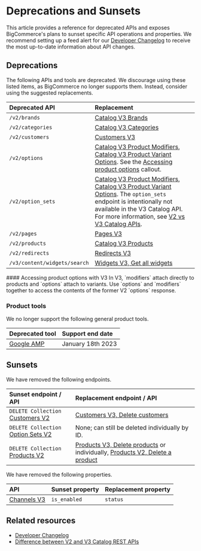# Deprecations and Sunsets



This article provides a reference for deprecated APIs and exposes BigCommerce's plans to sunset specific API operations and properties. We recommend setting up a feed alert for our [Developer Changelog](/changelog) to receive the most up-to-date information about API changes.

## Deprecations

The following APIs and tools are deprecated. We discourage using these listed items, as BigCommerce no longer supports them. Instead, consider using the suggested replacements.

| Deprecated API | Replacement |
|:---------------|:------------|
| `/v2/brands` | [Catalog V3 Brands](/docs/rest-management/catalog/brands#get-all-brands) |
| `/v2/categories` | [Catalog V3 Categories](/docs/rest-management/catalog/category#get-all-categories) |
| `/v2/customers` | [Customers V3](/docs/rest-management/customers) |
|`/v2/options`| [Catalog V3 Product Modifiers](/docs/rest-management/catalog/product-modifiers#get-all-product-modifiers), [Catalog V3 Product Variant Options](/docs/rest-management/catalog/product-variant-options#get-all-product-variant-options). See the [Accessing product options](#accessing-product-options-with-V3) callout.  |
|`/v2/option_sets`| [Catalog V3 Product Modifiers](/docs/rest-management/catalog/product-modifiers#get-all-product-modifiers), [Catalog V3 Product Variant Options](/docs/rest-management/catalog/product-variant-options#get-all-product-variant-options). The `option_sets` endpoint is intentionally not available in the V3 Catalog API. For more information, see [V2 vs V3 Catalog APIs](/legacy/v2-products/v2-v3). |
|`/v2/pages`| [Pages V3](/docs/rest-content/pages) |
|`/v2/products `| [Catalog V3 Products](/docs/rest-management/catalog/products#get-all-products) |
|`/v2/redirects`| [Redirects V3](/docs/rest-management/redirects) |
|`/v3/content/widgets/search` | [Widgets V3, Get all widgets](/docs/rest-content/widgets/widget#get-all-widgets) |


<Callout type="info">
  #### Accessing product options with V3
  In V3, `modifiers` attach directly to products and `options` attach to variants. Use `options` and `modifiers` together to access the contents of the former V2 `options` response.
</Callout>

### Product tools

We no longer support the following general product tools.

|Deprecated tool|Support end date|
|:--|:--|
|[Google AMP](https://amp.dev/)|January 18th 2023|

## Sunsets

We have removed the following endpoints.

| Sunset endpoint / API | Replacement endpoint / API |
|:----------------------|:---------------------------|
| `DELETE Collection` [Customers V2](/docs/rest-management/customers-v2) | [Customers V3, Delete customers](/docs/rest-management/customers-v2#delete-customers) |
| `DELETE Collection` [Option Sets V2](/legacy/v2-catalog-products/v2-option-sets) | None; can still be deleted individually by ID. |
| `DELETE Collection` [Products V2](/legacy/v2-catalog-products/v2-products) | [Products V3, Delete products](/docs/rest-management/catalog/products#delete-products) or individually, [Products V2, Delete a product](/legacy/v2-catalog-products/v2-products#delete-a-product) |

We have removed the following properties.

| API | Sunset property | Replacement property |
|:----|:----------------|:---------------------|
[Channels V3](/docs/rest-management/channels#get-all-channels) |`is_enabled` | `status` |

## Related resources 

* [Developer Changelog](/changelog)
* [Difference between V2 and V3 Catalog REST APIs](/api-docs/store-management/catalog/v2-vs-v3)
